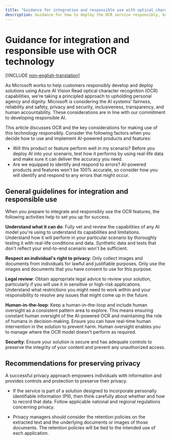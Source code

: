 ```yaml
---
title: "Guidance for integration and responsible use with optical character recognition (OCR) - Azure AI Vision"
description: Guidance for how to deploy the OCR service responsibly, based on the knowledge and understanding from the team that created this product.
---
```


# Guidance for integration and responsible use with OCR technology

[!INCLUDE [non-english-translation](../includes/non-english-translation)]

As Microsoft works to help customers responsibly develop and deploy solutions using Azure AI Vision Read optical character recognition (OCR) capabilities, we're taking a principled approach to upholding personal agency and dignity. Microsoft is considering the AI systems' fairness, reliability and safety, privacy and security, inclusiveness, transparency, and human accountability. These considerations are in line with our commitment to developing responsible AI.

This article discusses OCR and the key considerations for making use of this technology responsibly. Consider the following factors when you decide how to use and implement AI-powered products and features:

- Will this product or feature perform well in my scenario? Before you deploy AI into your scenario, test how it performs by using real-life data and make sure it can deliver the accuracy you need.
- Are we equipped to identify and respond to errors? AI-powered products and features won't be 100% accurate, so consider how you will identify and respond to any errors that might occur.

## General guidelines for integration and responsible use

When you prepare to integrate and responsibly use the OCR features, the following activities help to set you up for success.

**Understand what it can do**: Fully vet and review the capabilities of any AI model you're using to understand its capabilities and limitations. Understand how it will perform in your particular scenario by thoroughly testing it with real-life conditions and data. Synthetic data and tests that don't reflect your end-to-end scenario won't be sufficient.

**Respect an individual's right to privacy**: Only collect images and documents from individuals for lawful and justifiable purposes. Only use the images and documents that you have consent to use for this purpose.

**Legal review**: Obtain appropriate legal advice to review your solution, particularly if you will use it in sensitive or high-risk applications. Understand what restrictions you might need to work within and your responsibility to resolve any issues that might come up in the future.

**Human-in-the-loop**: Keep a human-in-the-loop and include human oversight as a consistent pattern area to explore. This means ensuring constant human oversight of the AI-powered OCR and maintaining the role of humans in decision-making. Ensure you can have real-time human intervention in the solution to prevent harm. Human oversight enables you to manage where the OCR model doesn't perform as required.

**Security**: Ensure your solution is secure and has adequate controls to preserve the integrity of your content and prevent any unauthorized access.

## Recommendations for preserving privacy

A successful privacy approach empowers individuals with information and provides controls and protection to preserve their privacy.

- If the service is part of a solution designed to incorporate personally identifiable information (PII), then think carefully about whether and how to record that data. Follow applicable national and regional regulations concerning privacy.

- Privacy managers should consider the retention policies on the extracted text and the underlying documents or images of those documents. The retention policies will be tied to the intended use of each application.
